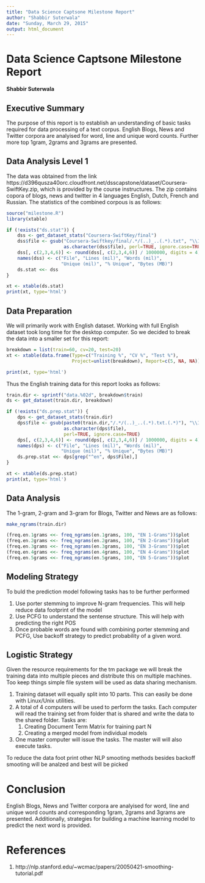 ```yaml
---
title: "Data Science Captsone Milestone Report"
author: "Shabbir Suterwala"
date: "Sunday, March 29, 2015"
output: html_document
---
```


# Data Science Captsone Milestone Report
**Shabbir Suterwala**

## Executive Summary
The purpose of this report is to establish an understanding of basic tasks required for data processing of a text corpus. English Blogs, News and Twitter corpora are analyised for word, line and unique word counts. Further more top 1gram, 2grams and 3grams are presented. 

## Data Analysis Level 1
The data was obtained from the link https://d396qusza40orc.cloudfront.net/dsscapstone/dataset/Coursera-SwiftKey.zip, which is provided by the course instructures. The zip contains copora of blogs, news and twitter in 4 languages English, Dutch, French and Russian. The statistics of the combined corpous is as follows: 

```r
source("milestone.R")
library(xtable)
```

```r
if (!exists("ds.stat")) {
    dss <- get_dataset_stats("Coursera-SwiftKey/final")
    dss$file <- gsub("Coursera-Swiftkey/final/.*/(..)_..(.*).txt", "\\1\\2",
                     as.character(dss$file), perl=TRUE, ignore.case=TRUE)
    dss[, c(2,3,4,6)] <- round(dss[, c(2,3,4,6)] / 1000000, digits = 4)
    names(dss) <- c("File", "Lines (mil)", "Words (mil)",
                    "Unique (mil)", "% Unique", "Bytes (MB)") 
    ds.stat <<- dss
} 
```
```r
xt <- xtable(ds.stat)
print(xt, type='html')
```

## Data Preparation

We will primarily work with English dataset. Working with full English dataset took long time for the desktop computer. So we decided to break the data into a smaller set for this report: 

```r
breakdown = list(train=60, cv=20, test=20)
xt <- xtable(data.frame(Type=c("Training %", "CV %", "Test %"),
                        Project=unlist(breakdown), Report=c(5, NA, NA)))
```
```r
print(xt, type='html')
```

Thus the English training data for this report looks as follows:
```r

train.dir <- sprintf("data.%02d", breakdown$train)
ds <- get_dataset(train.dir, breakdown)

if (!exists("ds.prep.stat")) {
    dps <- get_dataset_stats(train.dir)
    dps$file <- gsub(paste0(train.dir,"/.*/(..)_..(.*).txt.(.*)"), "\\1\\2 \\3",
                     as.character(dps$file),
                     perl=TRUE, ignore.case=TRUE)
    dps[, c(2,3,4,6)] <- round(dps[, c(2,3,4,6)] / 1000000, digits = 4)
    names(dps) <- c("File", "Lines (mil)", "Words (mil)",
                    "Unique (mil)", "% Unique", "Bytes (MB)")    
    ds.prep.stat <<- dps[grep("^en", dps$File),]
}
```
```r
xt <- xtable(ds.prep.stat)
print(xt, type='html')
```

## Data Analysis

The 1-gram, 2-gram and 3-gram for Blogs, Twitter and News are as follows:
```r
make_ngrams(train.dir)
```
```r
(freq.en.1grams <<- freq_ngrams(en.1grams, 100, "EN 1-Grams"))$plot
(freq.en.2grams <<- freq_ngrams(en.2grams, 100, "EN 2-Grams"))$plot
(freq.en.3grams <<- freq_ngrams(en.3grams, 100, "EN 3-Grams"))$plot
(freq.en.4grams <<- freq_ngrams(en.4grams, 100, "EN 4-Grams"))$plot
(freq.en.5grams <<- freq_ngrams(en.5grams, 100, "EN 5-Grams"))$plot

```


## Modeling Strategy

To buld the prediction model following tasks has to be further performed

   1. Use porter stemming to improve N-gram frequencies. This will help reduce data footprint of the model
   2. Use PCFG to understand the sentense structure. This will help with predicting the right POS
   3. Once probable words are found with combining porter stemming and PCFG, Use backoff strategy to predict probability of a given word.
   
## Logistic Strategy

Given the resource requirements for the tm package we will break the training data into multiple pieces and distribute this on multiple machines. Too keep things simple file system will be used as data sharing mechanism. 

   1. Training dataset will equally split into 10 parts. This can easily be done with Linux/Unix utilities.
   2. A total of 4 computers will be used to perform the tasks. Each computer will read the training set from folder that is shared and write the data to the shared folder. Tasks are:
      1. Creating Document Term Matrix for training part N
      2. Creating a merged model from individual models
   3. One master computer will issue the tasks. The master will will also execute tasks.

To reduce the data foot print other NLP smooting methods besides backoff smooting will be analzed and best will be picked
   
# Conclusion
English Blogs, News and Twitter corpora are analyised for word, line and unique word counts and corresponding 1gram, 2grams and 3grams are presented. Additionally, strategies for building a machine learning model to predict the next word is provided.

# References
1. http://nlp.stanford.edu/~wcmac/papers/20050421-smoothing-tutorial.pdf
